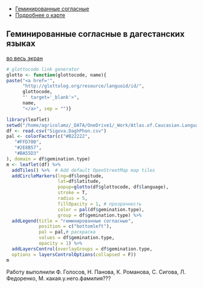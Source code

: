 <head>
  <meta charset="utf-8">
  <title>Report</title>
  <link rel="stylesheet" href="jquery-ui/jquery-ui.min.css">
  <script src="jquery-ui/external/jquery/jquery.js"></script>
  <script src="jquery-ui/jquery-ui.js"></script>
  <script>
  $(function() {
    $( "#tabs" ).tabs();
  });
  </script>
</head>

<div id="tabs">
<ul>
<li><a href="#atlasru">Геминированные согласные</a></li>
<li><a href="#aboutru">Подробнее о карте</a></li>
</ul>

<div id="atlasru">
## Геминированные согласные в дагестанских языках
<a href="http://web-corpora.net/~agricolamz/maps/AtCauc/Dagestanian.atlas/gemination/dagestan.gemination.big.html"> во весь экран </a>

```r
# glottocode link generator
glotto <- function(glottocode, name){
paste("<a href='",
      "http://glottolog.org/resource/languoid/id/",
      glottocode,
      "' target='_blank'>",
      name,
      "</a>", sep = "")}

library(leaflet)
setwd("/home/agricolamz/_DATA/OneDrive1/_Work/Atlas.of.Caucasian.Languages/Dagestanian.atlas/gemination")
df <- read.csv("Sigova.DaghPhon.csv")
pal <- colorFactor(c("#B22222",
   "#FFD700", 
   "#2E8B57", 
   "#BA55D3"  
), domain = df$gemination.type)
m <- leaflet(df) %>%
  addTiles() %>%  # Add default OpenStreetMap map tiles
  addCircleMarkers(lng=df$longitude,
                   lat=df$latitude,
                   popup=glotto(df$glottocode, df$language),
                   stroke = T,
                   radius = 5,
                   fillOpacity = 1, # прозрачность
                   color = pal(df$gemination.type),
                   group = df$gemination.type) %>%
  addLegend(title = "геминированные согласные",
            position = c("bottomleft"),
            pal = pal,# раскраска
            values = df$gemination.type,
            opacity = 1) %>%
  addLayersControl(overlayGroups = df$gemination.type,
  options = layersControlOptions(collapsed = F))
m
```
</div>
<div id="aboutru">
Работу выполнили Ф. Голосов, Н. Панова, К. Романова, С. Сигова, Л. Федоренко, М. какая.у.него.фамилия???
</div>